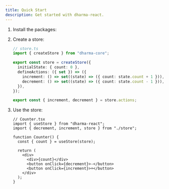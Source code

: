 ```yaml
---
title: Quick Start
description: Get started with dharma-react.
---
```



<Steps>

1. Install the packages:

   <PackageManager
     npm="npm install dharma-core dharma-react"
     pnpm="pnpm add dharma-core dharma-react"
     yarn="yarn add dharma-core dharma-react"
   />

2. Create a store:

   ```ts
   // store.ts
   import { createStore } from "dharma-core";

   export const store = createStore({
     initialState: { count: 0 },
     defineActions: ({ set }) => ({
       increment: () => set((state) => ({ count: state.count + 1 })),
       decrement: () => set((state) => ({ count: state.count - 1 })),
     }),
   });

   export const { increment, decrement } = store.actions;
   ```

3. Use the store:

   ```tsx
   // Counter.tsx
   import { useStore } from "dharma-react";
   import { decrement, increment, store } from "./store";

   function Counter() {
     const { count } = useStore(store);

     return (
       <div>
         <div>{count}</div>
         <button onClick={decrement}>-</button>
         <button onClick={increment}>+</button>
       </div>
     );
   }
   ```

</Steps>
